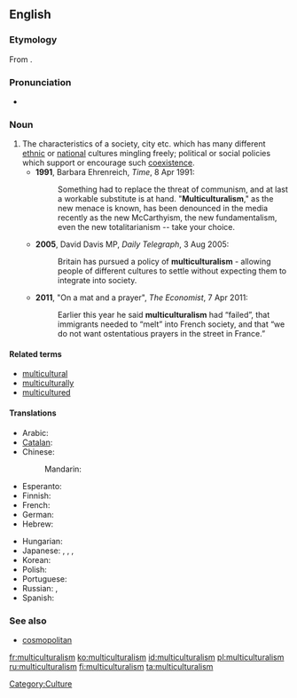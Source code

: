 {{was wotd|2011|April|24}}
==English==
{{wikipedia}}
===Etymology===
From {{suffix|multicultural|ism}}.

===Pronunciation===
*{{a|UK}} {{IPA|/mʌltɪˈkʌltʃəɹəlɪz(ə)m/}}

===Noun===
{{en-noun}}

# The characteristics of a society, city etc. which has many different [[ethnic]] or [[national]] cultures mingling freely; political or social policies which support or encourage such [[coexistence]]. {{defdate|from 20th c.}}
#*'''1991''', Barbara Ehrenreich, ''Time'', 8 Apr 1991:
#*:Something had to replace the threat of communism, and at last a workable substitute is at hand. "'''Multiculturalism'''," as the new menace is known, has been denounced in the media recently as the new McCarthyism, the new fundamentalism, even the new totalitarianism -- take your choice.
#*'''2005''', David Davis MP, ''Daily Telegraph'', 3 Aug 2005:
#*:Britain has pursued a policy of '''multiculturalism''' - allowing people of different cultures to settle without expecting them to integrate into society.
#*'''2011''', "On a mat and a prayer", ''The Economist'', 7 Apr 2011:
#*:Earlier this year he said '''multiculturalism''' had “failed”, that immigrants needed to “melt” into French society, and that “we do not want ostentatious prayers in the street in France.”

====Related terms====
* [[multicultural]]
* [[multiculturally]]
* [[multicultured]]

====Translations====
{{trans-top|societal idea}}
* Arabic: {{t|ar|التعددية الثقافية|f|tr=al-ta3addudíyya al-thaqaafíyya}}
* [[Catalan]]: {{t|ca|multiculturalisme|m}}
* Chinese:
*: Mandarin: {{t|cmn|多元文化|tr=duōyuán wénhuà|sc=Hani}}
* Esperanto: {{t|eo|multkulturismo|xs=Esperanto}}
* Finnish: {{t|fi|monikulttuurisuus}}
* French: {{t+|fr|multiculturalisme|m}}
* German: {{t|de|Multikulturalismus|m}}
* Hebrew: {{t|he|רב-תרבותיות}}
{{trans-mid}}
* Hungarian: {{t|hu|multikulturalizmus}}
* Japanese: {{t|ja|多元文化論|tr=たげんぶんかろん, tagen-bunka-ron}}, {{t|ja|多文化|tr=たぶんか, ta-bunka}}, {{t|ja|多文化主義|tr=たぶんかしゅぎ, tabunkashugi}}, {{t|ja|マルチカルチュラリズム|tr=maruchikaruchurarizumu}}
* Korean: {{t|ko|다문화주의|tr=damunhwajuui}}
* Polish: {{t|pl|wielokulturowość|f}}
* Portuguese: {{t-|pt|multiculturalismo|m}}
* Russian: {{t|ru|многокультурность|f|tr=mnogokul'túrnost'}}, {{t+|ru|мультикультурализм|m|tr=mul'tikul'turalízm}}
* Spanish: {{t-|es|multiculturalismo|m}}
{{trans-bottom}}

===See also===
* [[cosmopolitan]]

[[Category:Culture]]

[[fr:multiculturalism]]
[[ko:multiculturalism]]
[[id:multiculturalism]]
[[pl:multiculturalism]]
[[ru:multiculturalism]]
[[fi:multiculturalism]]
[[ta:multiculturalism]]